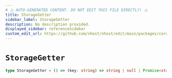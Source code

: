 ```yaml
---
# ⚠️ AUTO-GENERATED CONTENT. DO NOT EDIT THIS FILE DIRECTLY! ⚠️
title: StorageGetter
sidebar_label: StorageGetter
description: No description provided.
displayed_sidebar: referenceSidebar
custom_edit_url: https://github.com/nhost/nhost/edit/main/packages/core/src/storage.ts#L3
---
```


# `StorageGetter`

```ts
type StorageGetter = () => (key: string) => string | null | Promise<string | null>
```
